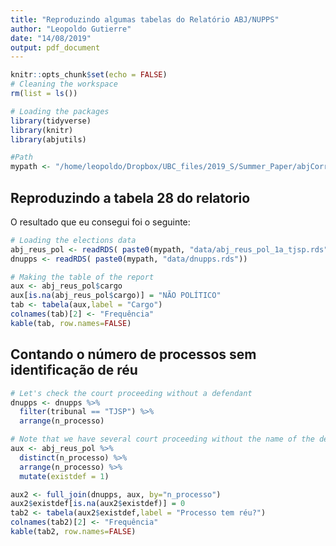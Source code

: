 ```yaml
---
title: "Reproduzindo algumas tabelas do Relatório ABJ/NUPPS"
author: "Leopoldo Gutierre"
date: "14/08/2019"
output: pdf_document
---
```


```r
knitr::opts_chunk$set(echo = FALSE)
# Cleaning the workspace
rm(list = ls())

# Loading the packages
library(tidyverse)
library(knitr)
library(abjutils)

#Path
mypath <- "/home/leopoldo/Dropbox/UBC_files/2019_S/Summer_Paper/abjCorrup_local/"
```

## Reproduzindo a tabela 28 do relatorio

O resultado que eu consegui foi o seguinte:

```r

# Loading the elections data
abj_reus_pol <- readRDS( paste0(mypath, "data/abj_reus_pol_1a_tjsp.rds"))
dnupps <- readRDS( paste0(mypath, "data/dnupps.rds"))

# Making the table of the report
aux <- abj_reus_pol$cargo
aux[is.na(abj_reus_pol$cargo)] = "NÃO POLÍTICO"
tab <- tabela(aux,label = "Cargo")
colnames(tab)[2] <- "Frequência"
kable(tab, row.names=FALSE)
```


## Contando o número de processos sem identificação de réu

```r
# Let's check the court proceeding without a defendant
dnupps <- dnupps %>% 
  filter(tribunal == "TJSP") %>% 
  arrange(n_processo)

# Note that we have several court proceeding without the name of the defendant
aux <- abj_reus_pol %>%
  distinct(n_processo) %>%
  arrange(n_processo) %>% 
  mutate(existdef = 1)

aux2 <- full_join(dnupps, aux, by="n_processo") 
aux2$existdef[is.na(aux2$existdef)] = 0
tab2 <- tabela(aux2$existdef,label = "Processo tem réu?")
colnames(tab2)[2] <- "Frequência"
kable(tab2, row.names=FALSE)
```
